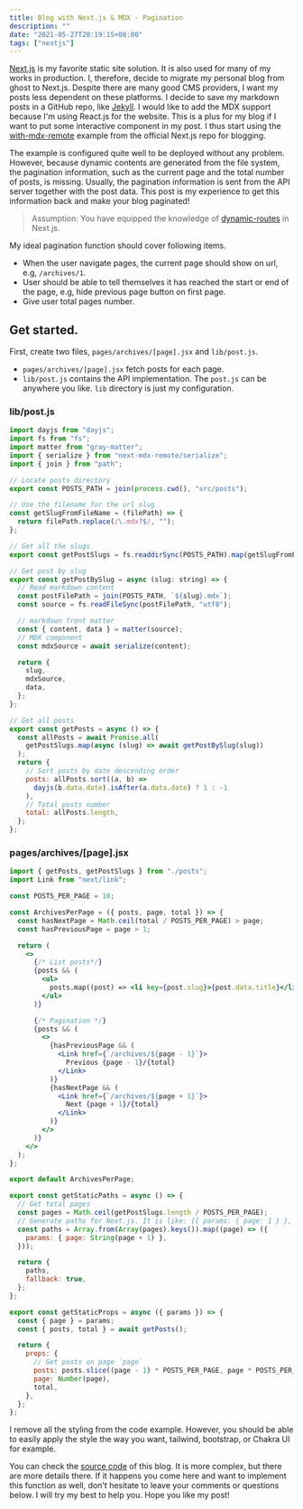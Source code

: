 ```yaml
---
title: Blog with Next.js & MDX - Pagination
description: ""
date: "2021-05-27T20:19:15+08:00"
tags: ["nextjs"]
---
```


[Next.js](https://nextjs.org) is my favorite static site solution. It is also used for many of my works in production. I, therefore, decide to migrate my personal blog from ghost to Next.js. Despite there are many good CMS providers, I want my posts less dependent on these platforms. I decide to save my markdown posts in a GitHub repo, like [Jekyll](https://jekyllrb.com/). I would like to add the MDX support because I'm using React.js for the website. This is a plus for my blog if I want to put some interactive component in my post. I thus start using the [with-mdx-remote](https://github.com/vercel/next.js/tree/canary/examples/with-mdx-remote) example from the official Next.js repo for blogging.

The example is configured quite well to be deployed without any problem. However, because dynamic contents are generated from the file system, the pagination information, such as the current page and the total number of posts, is missing. Usually, the pagination information is sent from the API server together with the post data. This post is my experience to get this information back and make your blog paginated!

> Assumption: You have equipped the knowledge of [dynamic-routes](https://nextjs.org/docs/routing/dynamic-routes) in Next.js.

My ideal pagination function should cover following items.

- When the user navigate pages, the current page should show on url, e.g, `/archives/1`.
- User should be able to tell themselves it has reached the start or end of the page, e.g, hide previous page button on first page.
- Give user total pages number.

## Get started.

First, create two files, `pages/archives/[page].jsx` and `lib/post.js`.

- `pages/archives/[page].jsx` fetch posts for each page.
- `lib/post.js` contains the API implementation. The `post.js` can be anywhere you like. `lib` directory is just my configuration.

### lib/post.js

```js
import dayjs from "dayjs";
import fs from "fs";
import matter from "gray-matter";
import { serialize } from "next-mdx-remote/serialize";
import { join } from "path";

// Locate posts directory
export const POSTS_PATH = join(process.cwd(), "src/posts");

// Use the filename for the url slug
const getSlugFromFileName = (filePath) => {
  return filePath.replace(/\.mdx?$/, "");
};

// Get all the slugs
export const getPostSlugs = fs.readdirSync(POSTS_PATH).map(getSlugFromFileName);

// Get post by slug
export const getPostBySlug = async (slug: string) => {
  // Read markdown content
  const postFilePath = join(POSTS_PATH, `${slug}.mdx`);
  const source = fs.readFileSync(postFilePath, "utf8");

  // markdown front matter
  const { content, data } = matter(source);
  // MDX component
  const mdxSource = await serialize(content);

  return {
    slug,
    mdxSource,
    data,
  };
};

// Get all posts
export const getPosts = async () => {
  const allPosts = await Promise.all(
    getPostSlugs.map(async (slug) => await getPostBySlug(slug))
  );
  return {
    // Sort posts by date descending order
    posts: allPosts.sort((a, b) =>
      dayjs(b.data.date).isAfter(a.data.date) ? 1 : -1
    ),
    // Total posts number
    total: allPosts.length,
  };
};
```

### pages/archives/[page].jsx

```jsx
import { getPosts, getPostSlugs } from "./posts";
import Link from "next/link";

const POSTS_PER_PAGE = 10;

const ArchivesPerPage = ({ posts, page, total }) => {
  const hasNextPage = Math.ceil(total / POSTS_PER_PAGE) > page;
  const hasPreviousPage = page > 1;

  return (
    <>
      {/* List posts*/}
      {posts && (
        <ul>
          posts.map((post) => <li key={post.slug}>{post.data.title}</li>)
        </ul>
      )}

      {/* Pagination */}
      {posts && (
        <>
          {hasPreviousPage && (
            <Link href={`/archives/${page - 1}`}>
              Previous {page - 1}/{total}
            </Link>
          )}
          {hasNextPage && (
            <Link href={`/archives/${page + 1}`}>
              Next {page + 1}/{total}
            </Link>
          )}
        </>
      )}
    </>
  );
};

export default ArchivesPerPage;

export const getStaticPaths = async () => {
  // Get total pages
  const pages = Math.ceil(getPostSlugs.length / POSTS_PER_PAGE);
  // Generate paths for Next.js. It is like: [{ params: { page: 1 } }, { params: { page: 2 }},...]
  const paths = Array.from(Array(pages).keys()).map((page) => ({
    params: { page: String(page + 1) },
  }));

  return {
    paths,
    fallback: true,
  };
};

export const getStaticProps = async ({ params }) => {
  const { page } = params;
  const { posts, total } = await getPosts();

  return {
    props: {
      // Get posts on page `page`
      posts: posts.slice((page - 1) * POSTS_PER_PAGE, page * POSTS_PER_PAGE),
      page: Number(page),
      total,
    },
  };
};
```

I remove all the styling from the code example. However, you should be able to easily apply the style the way you want, tailwind, bootstrap, or Chakra UI for example.

You can check the [source code](https://github.com/imgarylai/gary-lai.com) of this blog. It is more complex, but there are more details there. If it happens you come here and want to implement this function as well, don't hesitate to leave your comments or questions below. I will try my best to help you. Hope you like my post!
